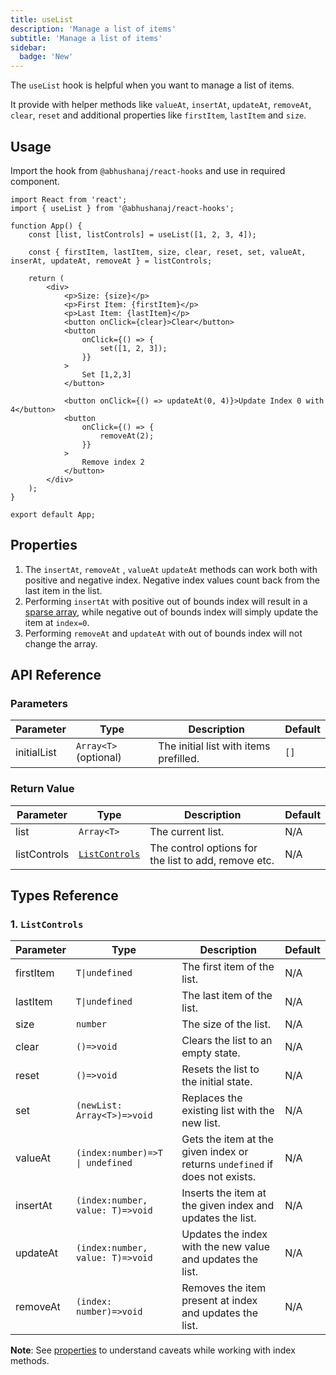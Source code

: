 ```yaml
---
title: useList
description: 'Manage a list of items'
subtitle: 'Manage a list of items'
sidebar:
  badge: 'New'
---
```



The `useList` hook is helpful when you want to manage a list of items.

It provide with helper methods like `valueAt`, `insertAt`, `updateAt`, `removeAt`, `clear`, `reset` and additional properties like `firstItem`, `lastItem` and `size`.

<DemoWrapper title="useList">
	<Example client:load />
</DemoWrapper>

## Usage

Import the hook from `@abhushanaj/react-hooks` and use in required component.

```tsx title="./src/App.tsx" ins={2,5,7}
import React from 'react';
import { useList } from '@abhushanaj/react-hooks';

function App() {
	const [list, listControls] = useList([1, 2, 3, 4]);

	const { firstItem, lastItem, size, clear, reset, set, valueAt, inserAt, updateAt, removeAt } = listControls;

	return (
		<div>
			<p>Size: {size}</p>
			<p>First Item: {firstItem}</p>
			<p>Last Item: {lastItem}</p>
			<button onClick={clear}>Clear</button>
			<button
				onClick={() => {
					set([1, 2, 3]);
				}}
			>
				Set [1,2,3]
			</button>

			<button onClick={() => updateAt(0, 4)}>Update Index 0 with 4</button>
			<button
				onClick={() => {
					removeAt(2);
				}}
			>
				Remove index 2
			</button>
		</div>
	);
}

export default App;
```

## Properties

1. The `insertAt`, `removeAt` , `valueAt` `updateAt` methods can work both with positive and negative index. Negative index values count back from the last item in the list.
2. Performing `insertAt` with positive out of bounds index will result in a [sparse array](https://developer.mozilla.org/en-US/docs/Web/JavaScript/Guide/Indexed_collections#sparse_arrays), while negative out of bounds index will simply update the item at `index=0`.
3. Performing `removeAt` and `updateAt` with out of bounds index will not change the array.

## API Reference

### Parameters

| Parameter   | Type                  | Description                            | Default |
| ----------- | --------------------- | -------------------------------------- | ------- |
| initialList | `Array<T>` (optional) | The initial list with items prefilled. | `[]`    |

### Return Value

| Parameter    | Type                              | Description                                          | Default |
| ------------ | --------------------------------- | ---------------------------------------------------- | ------- |
| list         | `Array<T>`                        | The current list.                                    | N/A     |
| listControls | [`ListControls`](#1-listcontrols) | The control options for the list to add, remove etc. | N/A     |

## Types Reference

### 1. `ListControls`

| Parameter | Type                             | Description                                                                 | Default |
| --------- | -------------------------------- | --------------------------------------------------------------------------- | ------- |
| firstItem | `T\|undefined`                   | The first item of the list.                                                 | N/A     |
| lastItem  | `T\|undefined`                   | The last item of the list.                                                  | N/A     |
| size      | `number`                         | The size of the list.                                                       | N/A     |
| clear     | `()=>void`                       | Clears the list to an empty state.                                          | N/A     |
| reset     | `()=>void`                       | Resets the list to the initial state.                                       | N/A     |
| set       | `(newList: Array<T>)=>void`      | Replaces the existing list with the new list.                               | N/A     |
| valueAt   | `(index:number)=>T \| undefined` | Gets the item at the given index or returns `undefined` if does not exists. | N/A     |
| insertAt  | `(index:number, value: T)=>void` | Inserts the item at the given index and updates the list.                   | N/A     |
| updateAt  | `(index:number, value: T)=>void` | Updates the index with the new value and updates the list.                  | N/A     |
| removeAt  | `(index: number)=>void`          | Removes the item present at index and updates the list.                     | N/A     |

**Note**: See [properties](http://localhost:3000/hooks/state/uselist/#properties) to understand caveats while working with index methods.
